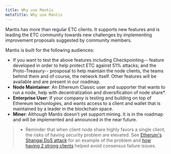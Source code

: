 ```yaml
---
title: Why use Mantis
metaTitle: Why use Mantis
---
```


Mantis has more than regular ETC clients. It supports new features and is leading the ETC community towards new challenges by implementing improvement proposals suggested by community members.

Mantis is built for the following audiences:

  - If you want to test the above features including Checkpointing-- feature developed in order to help protect ETC against 51% attacks; and the Proto-Treasury-- prosposal to help maintain the node clients, the teams behind them and of course, the network itself. Other features will be available and are present in our roadmap.
  - **Node Maintainer**: An Ethereum Classic user and supporter that wants to run a node, help with decentralization and diversification of node share*.
  - **Enterprise User**: If your company is testing and building on top of Ethereum techonlogies, and wants access to a client and wallet that is maintained by a leader in the blockchain space.
  - **Miner**: Although Mantis doesn't yet support mining. It is in the roadmap and will be implemented and announced in the near future.

> * Reminder that when client node share highly favors a single client, the risks of having security problem are elevated. See [Etherum's Shangai DoS attack](https://ro.ecu.edu.au/cgi/viewcontent.cgi?article=1219&context=ism) for an example of the problem and [how having 2 strong clients](https://blog.ethereum.org/2016/09/22/ethereum-network-currently-undergoing-dos-attack/) helped avoid consensus failure issues.
